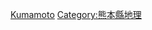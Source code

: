 {{Template:Category:都道府縣|的郡|top=日本的郡|}}

[[Category:日本的郡|Kumamoto]]
[[Category:熊本縣地理|Category:熊本縣地理]]